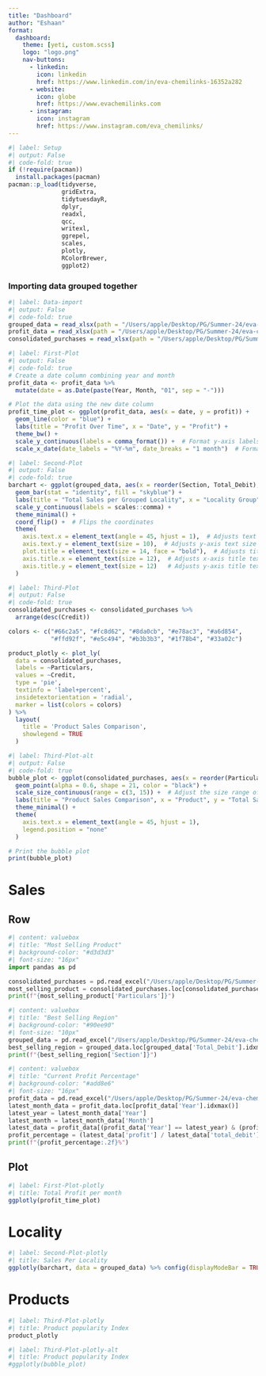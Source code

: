 ```yaml
---
title: "Dashboard"
author: "Eshaan"
format:
  dashboard:
    theme: [yeti, custom.scss]
    logo: "logo.png"
    nav-buttons:
      - linkedin: 
        icon: linkedin
        href: https://www.linkedin.com/in/eva-chemilinks-16352a282
      - website: 
        icon: globe
        href: https://www.evachemilinks.com
      - instagram:
        icon: instagram
        href: https://www.instagram.com/eva_chemilinks/
---
```


```r
#| label: Setup
#| output: False
#| code-fold: true
if (!require(pacman)) 
  install.packages(pacman)
pacman::p_load(tidyverse,
               gridExtra,
               tidytuesdayR,
               dplyr, 
               readxl, 
               qcc, 
               writexl, 
               ggrepel, 
               scales, 
               plotly, 
               RColorBrewer, 
               ggplot2)
```

### Importing data grouped together

```r
#| label: Data-import
#| output: False
#| code-fold: true
grouped_data = read_xlsx(path = "/Users/apple/Desktop/PG/Summer-24/eva-chemlinks/eva-chemlinks-dashboard/data/grouped_data.xlsx")
profit_data = read_xlsx(path = "/Users/apple/Desktop/PG/Summer-24/eva-chemlinks/eva-chemlinks-dashboard/data/profit_data.xlsx")
consolidated_purchases = read_xlsx(path = "/Users/apple/Desktop/PG/Summer-24/eva-chemlinks/eva-chemlinks-dashboard/data/consolidated_purchases.xlsx")
```

```r
#| label: First-Plot
#| output: False
#| code-fold: true
# Create a date column combining year and month
profit_data <- profit_data %>%
  mutate(date = as.Date(paste(Year, Month, "01", sep = "-")))

# Plot the data using the new date column
profit_time_plot <- ggplot(profit_data, aes(x = date, y = profit)) +
  geom_line(color = "blue") +
  labs(title = "Profit Over Time", x = "Date", y = "Profit") +
  theme_bw() + 
  scale_y_continuous(labels = comma_format()) +  # Format y-axis labels
  scale_x_date(date_labels = "%Y-%m", date_breaks = "1 month")  # Format x-axis labels
```


```r
#| label: Second-Plot
#| output: False
#| code-fold: true
barchart <- ggplot(grouped_data, aes(x = reorder(Section, Total_Debit), y = Total_Debit)) +
  geom_bar(stat = "identity", fill = "skyblue") +
  labs(title = "Total Sales per Grouped Locality", x = "Locality Group", y = "Total Sales") +
  scale_y_continuous(labels = scales::comma) +
  theme_minimal() +
  coord_flip() +  # Flips the coordinates
  theme(
    axis.text.x = element_text(angle = 45, hjust = 1),  # Adjusts text orientation
    axis.text.y = element_text(size = 10),  # Adjusts y-axis text size
    plot.title = element_text(size = 14, face = "bold"),  # Adjusts title text
    axis.title.x = element_text(size = 12),  # Adjusts x-axis title text
    axis.title.y = element_text(size = 12)   # Adjusts y-axis title text
  )
```

```r
#| label: Third-Plot
#| output: False
#| code-fold: true
consolidated_purchases <- consolidated_purchases %>%
  arrange(desc(Credit))

colors <- c("#66c2a5", "#fc8d62", "#8da0cb", "#e78ac3", "#a6d854", 
            "#ffd92f", "#e5c494", "#b3b3b3", "#1f78b4", "#33a02c")

product_plotly <- plot_ly(
  data = consolidated_purchases,
  labels = ~Particulars,
  values = ~Credit,
  type = 'pie',
  textinfo = 'label+percent',
  insidetextorientation = 'radial',
  marker = list(colors = colors)
) %>%
  layout(
    title = 'Product Sales Comparison',
    showlegend = TRUE
  )
```

```r
#| label: Third-Plot-alt
#| output: False
#| code-fold: true
bubble_plot <- ggplot(consolidated_purchases, aes(x = reorder(Particulars, Credit), y = Credit, size = Credit, fill = Particulars)) +
  geom_point(alpha = 0.6, shape = 21, color = "black") +
  scale_size_continuous(range = c(3, 15)) +  # Adjust the size range of the bubbles
  labs(title = "Product Sales Comparison", x = "Product", y = "Total Sales") +
  theme_minimal() +
  theme(
    axis.text.x = element_text(angle = 45, hjust = 1),
    legend.position = "none"
  )

# Print the bubble plot
print(bubble_plot)
```


# Sales

## Row {height=25%}
```python
#| content: valuebox
#| title: "Most Selling Product"
#| background-color: "#d3d3d3"
#| font-size: "16px"
import pandas as pd

consolidated_purchases = pd.read_excel("/Users/apple/Desktop/PG/Summer-24/eva-chemlinks/eva-chemlinks-dashboard/data/consolidated_purchases.xlsx")
most_selling_product = consolidated_purchases.loc[consolidated_purchases['Credit'].idxmax()]
print(f"{most_selling_product['Particulars']}")
```

```python
#| content: valuebox
#| title: "Best Selling Region"
#| background-color: "#90ee90"
#| font-size: "10px"
grouped_data = pd.read_excel("/Users/apple/Desktop/PG/Summer-24/eva-chemlinks/eva-chemlinks-dashboard/data/grouped_data.xlsx")
best_selling_region = grouped_data.loc[grouped_data['Total_Debit'].idxmax()]
print(f"{best_selling_region['Section']}")

```

```python
#| content: valuebox
#| title: "Current Profit Percentage"
#| background-color: "#add8e6"
#| font-size: "16px"
profit_data = pd.read_excel("/Users/apple/Desktop/PG/Summer-24/eva-chemlinks/eva-chemlinks-dashboard/data/profit_data.xlsx")
latest_month_data = profit_data.loc[profit_data['Year'].idxmax()]
latest_year = latest_month_data['Year']
latest_month = latest_month_data['Month']
latest_data = profit_data[(profit_data['Year'] == latest_year) & (profit_data['Month'] == latest_month)].iloc[0]
profit_percentage = (latest_data['profit'] / latest_data['total_debit']) * 100
print(f"{profit_percentage:.2f}%")

```


## Plot {height=75%}
```r
#| label: First-Plot-plotly
#| title: Total Profit per month
ggplotly(profit_time_plot)
```


# Locality

```r
#| label: Second-Plot-plotly
#| title: Sales Per Locality
ggplotly(barchart, data = grouped_data) %>% config(displayModeBar = TRUE)
```

# Products 

```r
#| label: Third-Plot-plotly
#| title: Product popularity Index
product_plotly
```


```r
#| label: Third-Plot-plotly-alt
#| title: Product popularity Index
#ggplotly(bubble_plot)
```

